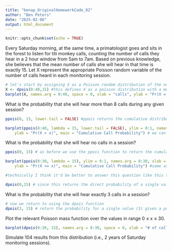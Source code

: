 ```yaml
---
title: "benap_OriginalHomeworkCode_02"
author: "Ben Peters"
date: "2025-02-06"
output: html_document
---
```


```r
knitr::opts_chunk$set(echo = TRUE)
```


Every Saturday morning, at the same time, a primatologist goes and sits in the forest to listen for titi monkey calls, counting the number of calls they hear in a 2 hour window from 5am to 7am. Based on previous knowledge, she believes that the mean number of calls she will hear in that time is exactly 15. Let X represent the appropriate Poisson random variable of the number of calls heard in each monitoring session.

```r
# let's start by assigning X as a Poisson random distribution of the number of calls heard in a 2 hour monitoring session
X <- dpois(0:40,15) #this defines X as a poisson distribution with a mean of 15 over the interval of 0-40 (I just chose the max more or less at random to just try and get a full spread of the distribution)
barplot(X, names.arg = 0:40, space = 0, xlab = "calls", ylab = "Pr(X = x)", main = "Call # Probability Mass Function") #this plots the above generated distribution just to check that it looks right
```

What is the probability that she will hear more than 8 calls during any given session?

```r
ppois(8, 15, lower.tail = FALSE) #ppois returns the cumulative distribution function for a given lambda (in our case 15) and value within the distribution (in our case 8 for the number of calls we're trying to determine the probability for), we specify lower.tail = FALSE to ensure we're finding the probability of the upper tail (i.e. greater than our given value of 8)
```
```r
barplot(ppois(8:40, lambda = 15, lower.tail = FALSE), ylim = 0:1, names.arg = 8:40, xlab = "x",
    ylab = "Pr(X > x)", main = "Cumulative Call Probability") # we can visualize the cumulative probability distribution by plotting ppois between our lower value (8) and an undetermined max (I use 40 here, it can theoretically go to infinity but our probability is already essentially at 0 well before we hit 30)
```

What is the probability that she will hear no calls in a session?

```r
ppois(0, 15) # as before we use the ppois function to return the cumulative distribution, though this time we leave lower.tail = TRUE to find the probability X <= x (inclusive). Since we're essentially finding the probability in a range from 0 to 0 it's astronomically low,
```
```r
barplot(ppois(0:30, lambda = 15), ylim = 0:1, names.arg = 0:30, xlab = "x",
    ylab = "Pr(X <= x)", main = "Cumulative Call Probability") #same as before we're plotting the probability distribution, though since lower.tail = TRUE this time note that the distribution appears inverted to the previous plot. We're finding the probability X <= x, instead of X > x
```
```r
#technically I think it'd be better to answer this question like this tho:

dpois(0,15) # since this returns the direct probability of a single value rather than a spread, though note that both answers are the same: 3.059023e-07
```
What is the probability that she will hear exactly 3 calls in a session?

```r
# now we return to using the dpois function
dpois(3, 15) # return the probability for a single value (3) given a poisson distribution with a mean of 15
```

Plot the relevant Poisson mass function over the values in range 0 ≤ x ≤ 30.
```r
barplot(dpois(0:30, 15), names.arg = 0:30, space = 0, xlab = "# of calls", ylab = "Pr(X = x)", main = "Call # Probability Mass Function") # see above for a discussion of dpois, the plot here is the same, just over the range 0:30
```

Simulate 104 results from this distribution (i.e., 2 years of Saturday monitoring sessions).

```r

```

